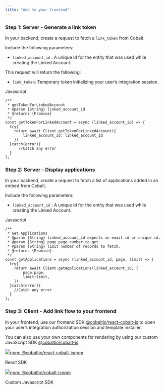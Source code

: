 ```yaml
---
title: "Add to your frontend"
---
```


### Step 1: Server - Generate a link token

In your backend, create a request to fetch a `link_token` from Cobalt. 

Include the following parameters:

* `linked_account_id` : A unique id for the entity that was used while creating the Linked Account.

This request will return the following:

* `link_token`: Temporary token initializing your user’s integration session.

Javascript

```
/**
 * getTokenForLinkedAccount
 * @param {String} linked_account_id
 * @returns {Promise}
 */
const getTokenForLinkedAccount = async (linked_account_id) => {
  try{
    return await Client.getTokenForLinkedAccount({
        linked_account_id: linked_account_id
    })
  }catch(error){
      //Catch any error
  }
};
```


### Step 2: Server - Display applications


In your backend, create a request to fetch a list of applications added in an embed from Cobalt. 

Include the following parameters:

* `linked_account_id` : A unique id for the entity that was used while creating the Linked Account.

Javascript

```
/**
 * Get Applications
 * @param {String} linked_account_id expects an email id or unique id.
 * @param {String} page page number to get.
 * @param {String} limit number of records to fetch.
 * @returns {Promise}
 */
const getApplications = async (linked_account_id, page, limit) => {
  try{
    return await Client.getApplications(linked_account_id, {
        page:page,
        limit:limit,
    })
  }catch(error){
    //Catch any error
  }
};
```


### Step 3: Client - Add link flow to your frontend

In your frontend, use our frontend SDK [@cobaltio/react-cobalt-js](https://www.npmjs.com/package/@cobaltio/react-cobalt-js) to open your user’s integration authorization session and template installer.

You can also use your own components for rendering by using our custom JavaScript SDK [@cobaltio/cobalt-js](https://www.npmjs.com/package/@cobaltio/cobalt-js).

[![](/images/cobalt/getting-started)npm: @cobaltio/react-cobalt-jsnpm](https://www.npmjs.com/package/@cobaltio/react-cobalt-js)

React SDK

[![](/images/cobalt/getting-started)npm: @cobaltio/cobalt-jsnpm](https://www.npmjs.com/package/@cobaltio/cobalt-js)

Custom Javascript SDK